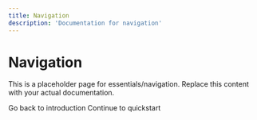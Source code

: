 ```yaml
---
title: Navigation
description: 'Documentation for navigation'
---
```


# Navigation

This is a placeholder page for essentials/navigation. Replace this content with your actual documentation.

<CardGroup cols={2}>
  <Card
    title="Learn More"
    icon="book"
    href="/introduction"
  >
    Go back to introduction
  </Card>
  <Card
    title="Next Page"
    icon="arrow-right"
    href="/quickstart"
  >
    Continue to quickstart
  </Card>
</CardGroup>